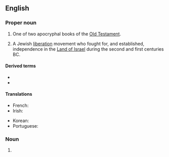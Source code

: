 {{also|Maccabées}}

==English==
{{book of the Bible|Books of the Maccabees}}

===Proper noun===
{{en-proper noun}}

# {{lb|en|biblical}} One of two apocryphal books of the [[Old Testament]].
#: {{syn|en|Macc.|q1=abbreviation}}
# {{lb|en|history}} A Jewish [[liberation]] movement who fought for, and established, independence in the [[Land of Israel]] during the second and first centuries BC.

====Derived terms====
* {{l|en|1 Maccabees}}
* {{l|en|2 Maccabees}}

====Translations====
{{trans-top|book of the Old Testament}}
* French: {{t+|fr|Maccabées}}
* Irish: {{t|ga|Macabaeigh|m-p}}
{{trans-mid}}
* Korean: {{t|ko|마카베오기}}
* Portuguese: {{t|pt|Macabeus|m|m-p}}
{{trans-bottom}}

===Noun===
{{head|en|noun form}}

# {{plural of|en|Maccabee}}